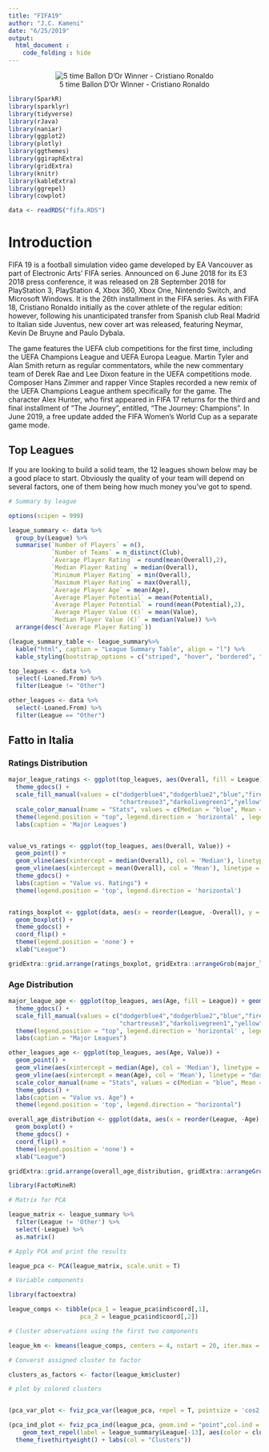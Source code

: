 ```yaml
---
title: "FIFA19"
author: "J.C. Kameni"
date: "6/25/2019"
output: 
  html_document : 
    code_folding : hide
---
```

<center>

![5 time Ballon D'Or Winner - Cristiano Ronaldo](fifa-19-artwork.jpg)

</center>

```r

library(SparkR)
library(sparklyr)
library(tidyverse)
library(rJava)
library(naniar)
library(ggplot2)
library(plotly)
library(ggthemes)
library(ggiraphExtra)
library(gridExtra)
library(knitr)
library(kableExtra)
library(ggrepel)
library(cowplot)

```



```r
data <- readRDS("fifa.RDS")
```




# Introduction 

FIFA 19 is a football simulation video game developed by EA Vancouver as part of Electronic Arts' FIFA series. Announced on 6 June 2018 for its E3 2018 press conference, it was released on 28 September 2018 for PlayStation 3, PlayStation 4, Xbox 360, Xbox One, Nintendo Switch, and Microsoft Windows. It is the 26th installment in the FIFA series. As with FIFA 18, Cristiano Ronaldo initially as the cover athlete of the regular edition: however, following his unanticipated transfer from Spanish club Real Madrid to Italian side Juventus, new cover art was released, featuring Neymar, Kevin De Bruyne and Paulo Dybala.

The game features the UEFA club competitions for the first time, including the UEFA Champions League and UEFA Europa League. Martin Tyler and Alan Smith return as regular commentators, while the new commentary team of Derek Rae and Lee Dixon feature in the UEFA competitions mode. Composer Hans Zimmer and rapper Vince Staples recorded a new remix of the UEFA Champions League anthem specifically for the game. The character Alex Hunter, who first appeared in FIFA 17 returns for the third and final installment of "The Journey", entitled, "The Journey: Champions". In June 2019, a free update added the FIFA Women's World Cup as a separate game mode.


## Top Leagues

If you are looking to build a solid team, the 12 leagues shown below may be a good place to start. 
Obviously the quality of your team will depend on several factors, one of them being how much money you've got to spend. 


```r

# Summary by league

options(scipen = 999)

league_summary <- data %>%
  group_by(League) %>%
  summarise(`Number of Players` = n(),
            `Number of Teams` = n_distinct(Club),
            `Average Player Rating` = round(mean(Overall),2),
            `Median Player Rating` = median(Overall),
            `Minimum Player Rating` = min(Overall),
            `Maximum Player Rating` = max(Overall),
            `Average Player Age` = mean(Age),
            `Average Player Potential` = mean(Potential),
            `Average Player Potential` = round(mean(Potential),2),
            `Average Player Value (€)` = mean(Value),
            `Median Player Value (€)` = median(Value)) %>%
  arrange(desc(`Average Player Rating`))

(league_summary_table <- league_summary%>%
  kable("html", caption = "League Summary Table", align = "l") %>%
  kable_styling(bootstrap_options = c("striped", "hover", "bordered", "responsive"), full_width = T))

```



```r

top_leagues <- data %>%
  select(-Loaned.From) %>%
  filter(League != "Other")

other_leagues <- data %>%
  select(-Loaned.From) %>%
  filter(League == "Other")

```

## Fatto in Italia {.tabset .tabset-fade .tabset-pills}

### Ratings Distribution 
```r

major_league_ratings <- ggplot(top_leagues, aes(Overall, fill = League)) + geom_histogram(stat = 'count') + 
  theme_gdocs() +
  scale_fill_manual(values = c("dodgerblue4","dodgerblue2","blue","firebrick2","purple","palevioletred2",
                               "chartreuse3","darkolivegreen1","yellow","orange","coral3","coral")) +
  scale_color_manual(name = "Stats", values = c(Median = "blue", Mean = "red")) +
  theme(legend.position = "top", legend.direction = 'horizontal' , legend.text = element_text(size = 9), legend.title = element_text(size = 10)) +
  labs(caption = 'Major Leagues')


value_vs_ratings <- ggplot(top_leagues, aes(Overall, Value)) + 
  geom_point() + 
  geom_vline(aes(xintercept = median(Overall), col = 'Median'), linetype = "dashed", size = 1) +
  geom_vline(aes(xintercept = mean(Overall), col = 'Mean'), linetype = "dashed", size = 1) +
  theme_gdocs() +
  labs(caption = "Value vs. Ratings") +
  theme(legend.position = 'top', legend.direction = 'horizontal') 


ratings_boxplot <- ggplot(data, aes(x = reorder(League, -Overall), y = Overall)) + 
  geom_boxplot() + 
  theme_gdocs() +
  coord_flip() + 
  theme(legend.position = 'none') +
  xlab("League")

```

```r

gridExtra::grid.arrange(ratings_boxplot, gridExtra::arrangeGrob(major_league_ratings, value_vs_ratings), ncol =2)

```

### Age Distribution
```r

major_league_age <- ggplot(top_leagues, aes(Age, fill = League)) + geom_histogram(stat = 'count', width = 1) + 
  theme_gdocs() +
  scale_fill_manual(values = c("dodgerblue4","dodgerblue2","blue","firebrick2","purple","palevioletred2",
                               "chartreuse3","darkolivegreen1","yellow","orange","coral3","coral")) +
  theme(legend.position = "top", legend.direction = 'horizontal' , legend.text = element_text(size = 8.5), legend.title = element_text(size = 10)) +
  labs(caption = "Major Leagues")

other_leagues_age <- ggplot(top_leagues, aes(Age, Value)) + 
  geom_point() + 
  geom_vline(aes(xintercept = median(Age), col = 'Median'), linetype = "dashed", size = 1) +
  geom_vline(aes(xintercept = mean(Age), col = 'Mean'), linetype = "dashed", size = 1) +
  scale_color_manual(name = "Stats", values = c(Median = "blue", Mean = "red")) +
  theme_gdocs() +
  labs(caption = "Value vs. Age") +
  theme(legend.position = 'top', legend.direction = "horizontal")

overall_age_distribution <- ggplot(data, aes(x = reorder(League, -Age), y = Age)) + 
  geom_boxplot() + 
  theme_gdocs() +
  coord_flip() + 
  theme(legend.position = 'none') +
  xlab("League")

```

```r

gridExtra::grid.arrange(overall_age_distribution, gridExtra::arrangeGrob(major_league_age, other_leagues_age), ncol =2)

```


```r

library(FactoMineR)

# Matrix for PCA 

league_matrix <- league_summary %>%
  filter(League != 'Other') %>%
  select(-League) %>%
  as.matrix() 

# Apply PCA and print the results

league_pca <- PCA(league_matrix, scale.unit = T)


```


```r

# Variable components

library(factoextra)

league_comps <- tibble(pca_1 = league_pca$ind$coord[,1],
                    pca_2 = league_pca$ind$coord[,2])

# Cluster observations using the first two components

league_km <- kmeans(league_comps, centers = 4, nstart = 20, iter.max = 50)

# Converst assigned cluster to factor

clusters_as_factors <- factor(league_km$cluster)

# plot by colored clusters


(pca_var_plot <- fviz_pca_var(league_pca, repel = T, pointsize = 'cos2', pointshape = 21, fill = "#E7B800" ,geom.var = c("point", "text", "arrow")) + theme_fivethirtyeight())

(pca_ind_plot <- fviz_pca_ind(league_pca, geom.ind = "point",col.ind = clusters_as_factors,  repel = T, geom.var = c("point", "text"), addEllipses = T) + 
    geom_text_repel(label = league_summary$League[-13], aes(color = clusters_as_factors)) +
  theme_fivethirtyeight() + labs(col = "Clusters"))


```
